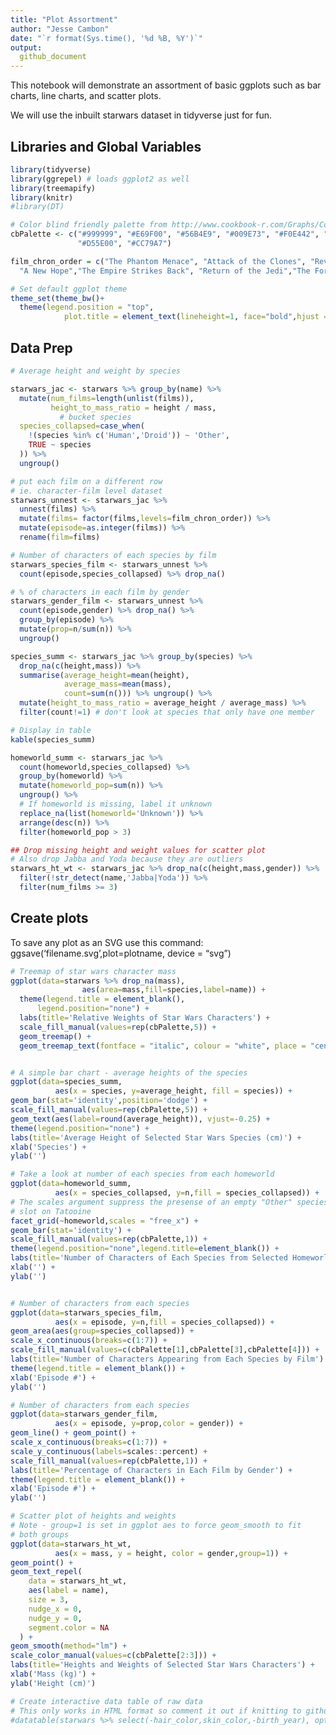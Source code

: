 ```yaml
---
title: "Plot Assortment"
author: "Jesse Cambon"
date: "`r format(Sys.time(), '%d %B, %Y')`"
output:
  github_document
---
```


This notebook will demonstrate an assortment of basic ggplots 
such as bar charts, line charts, and scatter plots.

We will use the inbuilt starwars dataset in tidyverse just for fun.


## Libraries and Global Variables
```r
library(tidyverse)
library(ggrepel) # loads ggplot2 as well
library(treemapify)
library(knitr)
#library(DT)

# Color blind friendly palette from http://www.cookbook-r.com/Graphs/Colors_(ggplot2)/
cbPalette <- c("#999999", "#E69F00", "#56B4E9", "#009E73", "#F0E442", "#0072B2", 
               "#D55E00", "#CC79A7")

film_chron_order = c("The Phantom Menace", "Attack of the Clones", "Revenge of the Sith",
  "A New Hope","The Empire Strikes Back", "Return of the Jedi","The Force Awakens")  

# Set default ggplot theme
theme_set(theme_bw()+
  theme(legend.position = "top",
            plot.title = element_text(lineheight=1, face="bold",hjust = 0.5)))
```

## Data Prep

```r
# Average height and weight by species

starwars_jac <- starwars %>% group_by(name) %>%
  mutate(num_films=length(unlist(films)),
         height_to_mass_ratio = height / mass,
           # bucket species
  species_collapsed=case_when(
    !(species %in% c('Human','Droid')) ~ 'Other',
    TRUE ~ species
  )) %>%
  ungroup() 

# put each film on a different row
# ie. character-film level dataset
starwars_unnest <- starwars_jac %>%
  unnest(films) %>%
  mutate(films= factor(films,levels=film_chron_order)) %>%
  mutate(episode=as.integer(films)) %>%
  rename(film=films)

# Number of characters of each species by film
starwars_species_film <- starwars_unnest %>% 
  count(episode,species_collapsed) %>% drop_na() 

# % of characters in each film by gender
starwars_gender_film <- starwars_unnest %>%
  count(episode,gender) %>% drop_na() %>% 
  group_by(episode) %>% 
  mutate(prop=n/sum(n)) %>%
  ungroup() 

species_summ <- starwars_jac %>% group_by(species) %>%
  drop_na(c(height,mass)) %>%
  summarise(average_height=mean(height),
            average_mass=mean(mass),
            count=sum(n())) %>% ungroup() %>%
  mutate(height_to_mass_ratio = average_height / average_mass) %>%
  filter(count!=1) # don't look at species that only have one member

# Display in table
kable(species_summ)

homeworld_summ <- starwars_jac %>%
  count(homeworld,species_collapsed) %>%
  group_by(homeworld) %>%
  mutate(homeworld_pop=sum(n)) %>%
  ungroup() %>%
  # If homeworld is missing, label it unknown
  replace_na(list(homeworld='Unknown')) %>%
  arrange(desc(n)) %>%
  filter(homeworld_pop > 3)

## Drop missing height and weight values for scatter plot
# Also drop Jabba and Yoda because they are outliers
starwars_ht_wt <- starwars_jac %>% drop_na(c(height,mass,gender)) %>%
  filter(!str_detect(name,'Jabba|Yoda')) %>% 
  filter(num_films >= 3)

```

## Create plots

To save any plot as an SVG use this command:
ggsave('filename.svg',plot=plotname, device = "svg")

```r

# Treemap of star wars character mass
ggplot(data=starwars %>% drop_na(mass),
                aes(area=mass,fill=species,label=name)) + 
  theme(legend.title = element_blank(),
      legend.position="none") +
  labs(title='Relative Weights of Star Wars Characters') +
  scale_fill_manual(values=rep(cbPalette,5)) +
  geom_treemap() +
  geom_treemap_text(fontface = "italic", colour = "white", place = "centre", grow = TRUE)


# A simple bar chart - average heights of the species
ggplot(data=species_summ,
          aes(x = species, y=average_height, fill = species)) +
geom_bar(stat='identity',position='dodge') +
scale_fill_manual(values=rep(cbPalette,5)) +
geom_text(aes(label=round(average_height)), vjust=-0.25) +
theme(legend.position="none") +
labs(title='Average Height of Selected Star Wars Species (cm)') +
xlab('Species') +
ylab('')

# Take a look at number of each species from each homeworld
ggplot(data=homeworld_summ,
          aes(x = species_collapsed, y=n,fill = species_collapsed)) +
# The scales argument suppress the presense of an empty "Other" species
# slot on Tatooine
facet_grid(~homeworld,scales = "free_x") +
geom_bar(stat='identity') +
scale_fill_manual(values=rep(cbPalette,1)) +
theme(legend.position="none",legend.title=element_blank()) +
labs(title='Number of Characters of Each Species from Selected Homeworlds') +
xlab('') +
ylab('')


# Number of characters from each species 
ggplot(data=starwars_species_film,
          aes(x = episode, y=n,fill = species_collapsed)) +
geom_area(aes(group=species_collapsed)) +
scale_x_continuous(breaks=c(1:7)) +
scale_fill_manual(values=c(cbPalette[1],cbPalette[3],cbPalette[4])) +
labs(title='Number of Characters Appearing from Each Species by Film') +
theme(legend.title = element_blank()) +
xlab('Episode #') +
ylab('')

# Number of characters from each species 
ggplot(data=starwars_gender_film,
          aes(x = episode, y=prop,color = gender)) +
geom_line() + geom_point() +
scale_x_continuous(breaks=c(1:7)) +
scale_y_continuous(labels=scales::percent) + 
scale_fill_manual(values=rep(cbPalette,1)) +
labs(title='Percentage of Characters in Each Film by Gender') +
theme(legend.title = element_blank()) +
xlab('Episode #') +
ylab('')

# Scatter plot of heights and weights 
# Note - group=1 is set in ggplot aes to force geom_smooth to fit
# both groups
ggplot(data=starwars_ht_wt,
          aes(x = mass, y = height, color = gender,group=1)) +
geom_point() +
geom_text_repel(
    data = starwars_ht_wt,
    aes(label = name),
    size = 3,
    nudge_x = 0,
    nudge_y = 0,
    segment.color = NA
  ) +
geom_smooth(method="lm") +
scale_color_manual(values=c(cbPalette[2:3])) +
labs(title='Heights and Weights of Selected Star Wars Characters') +
xlab('Mass (kg)') +
ylab('Height (cm)')

# Create interactive data table of raw data
# This only works in HTML format so comment it out if knitting to github format 
#datatable(starwars %>% select(-hair_color,skin_color,-birth_year), options = list(pageLength = 10))
```

